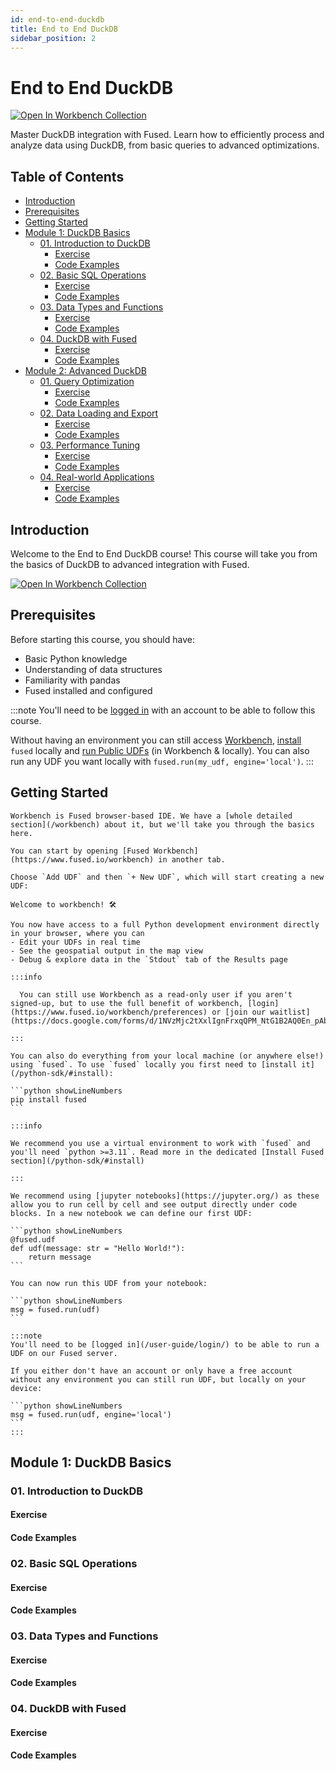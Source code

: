 ```yaml
---
id: end-to-end-duckdb
title: End to End DuckDB
sidebar_position: 2
---
```


# End to End DuckDB

[![Open In Workbench Collection](https://img.shields.io/badge/Open_In_Workbench_Collection-16-green?style=for-the-badge)](https://www.fused.io/workbench/catalog/Fused_Course_Module1-37ec2eb3-6481-4cb1-b406-f8e39c339a52)

Master DuckDB integration with Fused. Learn how to efficiently process and analyze data using DuckDB, from basic queries to advanced optimizations.

## Table of Contents

- [Introduction](#introduction)
- [Prerequisites](#prerequisites)
- [Getting Started](#getting-started)
- [Module 1: DuckDB Basics](#module-1-duckdb-basics)
  - [01. Introduction to DuckDB](#01-introduction-to-duckdb)
    - [Exercise](#01-introduction-to-duckdb-exercise)
    - [Code Examples](#01-introduction-to-duckdb-code)
  - [02. Basic SQL Operations](#02-basic-sql-operations)
    - [Exercise](#02-basic-sql-operations-exercise)
    - [Code Examples](#02-basic-sql-operations-code)
  - [03. Data Types and Functions](#03-data-types-and-functions)
    - [Exercise](#03-data-types-and-functions-exercise)
    - [Code Examples](#03-data-types-and-functions-code)
  - [04. DuckDB with Fused](#04-duckdb-with-fused)
    - [Exercise](#04-duckdb-with-fused-exercise)
    - [Code Examples](#04-duckdb-with-fused-code)
- [Module 2: Advanced DuckDB](#module-2-advanced-duckdb)
  - [01. Query Optimization](#01-query-optimization)
    - [Exercise](#01-query-optimization-exercise)
    - [Code Examples](#01-query-optimization-code)
  - [02. Data Loading and Export](#02-data-loading-and-export)
    - [Exercise](#02-data-loading-and-export-exercise)
    - [Code Examples](#02-data-loading-and-export-code)
  - [03. Performance Tuning](#03-performance-tuning)
    - [Exercise](#03-performance-tuning-exercise)
    - [Code Examples](#03-performance-tuning-code)
  - [04. Real-world Applications](#04-real-world-applications)
    - [Exercise](#04-real-world-applications-exercise)
    - [Code Examples](#04-real-world-applications-code)

## Introduction

Welcome to the End to End DuckDB course! This course will take you from the basics of DuckDB to advanced integration with Fused.

[![Open In Workbench Collection](https://img.shields.io/badge/Open_In_Workbench_Collection-16-green?style=for-the-badge)](https://www.fused.io/workbench/catalog/Fused_Course_Module1-37ec2eb3-6481-4cb1-b406-f8e39c339a52)

## Prerequisites

Before starting this course, you should have:
- Basic Python knowledge
- Understanding of data structures
- Familiarity with pandas
- Fused installed and configured

:::note
You'll need to be [logged in](/user-guide/login/) with an account to be able to follow this course.

Without having an environment you can still access [Workbench](/workbench/), [install](/python-sdk/#install) `fused` locally and [run Public UDFs](/core-concepts/run-udfs/run-small-udfs/#public-udf-name) (in Workbench & locally). You can also run any UDF you want locally with `fused.run(my_udf, engine='local')`.
:::

## Getting Started


<Tabs className="unique-tabs">
  <TabItem value="workbench" label="In Workbench" default>

    Workbench is Fused browser-based IDE. We have a [whole detailed section](/workbench) about it, but we'll take you through the basics here.

    You can start by opening [Fused Workbench](https://www.fused.io/workbench) in another tab.

    Choose `Add UDF` and then `+ New UDF`, which will start creating a new UDF:

    Welcome to workbench! 🛠️

    You now have access to a full Python development environment directly in your browser, where you can
    - Edit your UDFs in real time
    - See the geospatial output in the map view
    - Debug & explore data in the `Stdout` tab of the Results page

    :::info

      You can still use Workbench as a read-only user if you aren't signed-up, but to use the full benefit of workbench, [login](https://www.fused.io/workbench/preferences) or [join our waitlist](https://docs.google.com/forms/d/1NVzMjc2tXxlIgnFrxqQPM_NtG1B2AQ0En_pAbZHYSK0)

    :::

  </TabItem>
  <TabItem value="local" label="Locally">

    You can also do everything from your local machine (or anywhere else!) using `fused`. To use `fused` locally you first need to [install it](/python-sdk/#install):

    ```python showLineNumbers
    pip install fused
    ```

    :::info

    We recommend you use a virtual environment to work with `fused` and you'll need `python >=3.11`. Read more in the dedicated [Install Fused section](/python-sdk/#install)

    :::

    We recommend using [jupyter notebooks](https://jupyter.org/) as these allow you to run cell by cell and see output directly under code blocks. In a new notebook we can define our first UDF:

    ```python showLineNumbers
    @fused.udf
    def udf(message: str = "Hello World!"):
        return message
    ```

    You can now run this UDF from your notebook:
    
    ```python showLineNumbers
    msg = fused.run(udf)
    ```

    :::note
    You'll need to be [logged in](/user-guide/login/) to be able to run a UDF on our Fused server. 

    If you either don't have an account or only have a free account without any environment you can still run UDF, but locally on your device:

    ```python showLineNumbers
    msg = fused.run(udf, engine='local')
    ```
    :::

  </TabItem>
</Tabs>

## Module 1: DuckDB Basics

### 01. Introduction to DuckDB

#### Exercise

#### Code Examples

### 02. Basic SQL Operations

#### Exercise

#### Code Examples

### 03. Data Types and Functions

#### Exercise

#### Code Examples

### 04. DuckDB with Fused

#### Exercise

#### Code Examples 